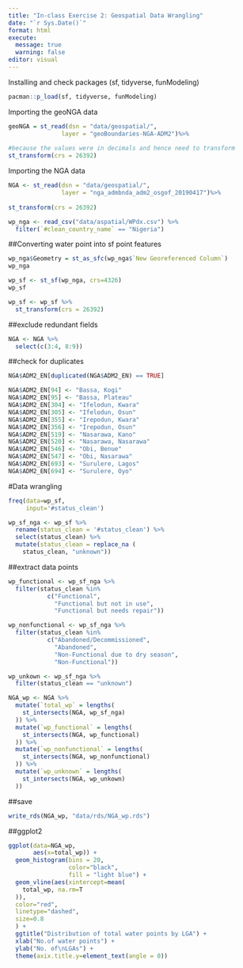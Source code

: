 ```yaml
---
title: "In-class Exercise 2: Geospatial Data Wrangling"
date: "`r Sys.Date()`"
format: html
execute: 
  message: true
  warning: false
editor: visual
---
```


Installing and check packages (sf, tidyverse, funModeling)

```r
pacman::p_load(sf, tidyverse, funModeling)
```

Importing the geoNGA data

```r
geoNGA = st_read(dsn = "data/geospatial/", 
               layer = "geoBoundaries-NGA-ADM2")%>%
  
#because the values were in decimals and hence need to transform
st_transform(crs = 26392)
```

Importing the NGA data

```r
NGA <- st_read(dsn = "data/geospatial/", 
               layer = "nga_admbnda_adm2_osgof_20190417")%>%
  
st_transform(crs = 26392)
```


```r
wp_nga <- read_csv("data/aspatial/WPdx.csv") %>%
  filter(`#clean_country_name` == "Nigeria")
```

##Converting water point into sf point features

```r
wp_nga$Geometry = st_as_sfc(wp_nga$`New Georeferenced Column`)
wp_nga
```

```r
wp_sf <- st_sf(wp_nga, crs=4326)
wp_sf
```


```r
wp_sf <- wp_sf %>%
  st_transform(crs = 26392)
```

##exclude redundant fields
```r
NGA <- NGA %>%
  select(c(3:4, 8:9))
```


##check for duplicates
```r
NGA$ADM2_EN[duplicated(NGA$ADM2_EN) == TRUE]
```


```R
NGA$ADM2_EN[94] <- "Bassa, Kogi"
NGA$ADM2_EN[95] <- "Bassa, Plateau"
NGA$ADM2_EN[304] <- "Ifelodun, Kwara"
NGA$ADM2_EN[305] <- "Ifelodun, Osun"
NGA$ADM2_EN[355] <- "Irepodun, Kwara"
NGA$ADM2_EN[356] <- "Irepodun, Osun"
NGA$ADM2_EN[519] <- "Nasarawa, Kano"
NGA$ADM2_EN[520] <- "Nasarawa, Nasarawa"
NGA$ADM2_EN[546] <- "Obi, Benue"
NGA$ADM2_EN[547] <- "Obi, Nasarawa"
NGA$ADM2_EN[693] <- "Surulere, Lagos"
NGA$ADM2_EN[694] <- "Surulere, Oyo"
```



#Data wrangling
```r
freq(data=wp_sf, 
     input='#status_clean')
```


```r
wp_sf_nga <- wp_sf %>%
  rename(status_clean = '#status_clean') %>%
  select(status_clean) %>%
  mutate(status_clean = replace_na (
    status_clean, "unknown"))
```


##extract data points
```r
wp_functional <- wp_sf_nga %>%
  filter(status_clean %in%
           c("Functional", 
             "Functional but not in use", 
             "Functional but needs repair"))
```


```r
wp_nonfunctional <- wp_sf_nga %>%
  filter(status_clean %in%
           c("Abandoned/Decommissioned",
             "Abandoned",
             "Non-Functional due to dry season",
             "Non-Functional"))
```


```r
wp_unkown <- wp_sf_nga %>%
  filter(status_clean == "unknown")
```


```r
NGA_wp <- NGA %>%
  mutate(`total_wp` = lengths(
    st_intersects(NGA, wp_sf_nga)
  )) %>% 
  mutate(`wp_functional` = lengths(
    st_intersects(NGA, wp_functional)
  )) %>%
  mutate(`wp_nonfunctional` = lengths(
    st_intersects(NGA, wp_nonfunctional)
  )) %>%
  mutate(`wp_unknown` = lengths(
    st_intersects(NGA, wp_unkown)
  ))
```

##save
```r
write_rds(NGA_wp, "data/rds/NGA_wp.rds")
```


##ggplot2
```r
ggplot(data=NGA_wp,
       aes(x=total_wp)) + 
  geom_histogram(bins = 20,
                 color="black",
                 fill = "light blue") + 
  geom_vline(aes(xintercept=mean(
    total_wp, na.rm=T
  )),
  color="red",
  linetype="dashed",
  size=0.8
  ) +
  ggtitle("Distribution of total water points by LGA") + 
  xlab("No.of water points") + 
  ylab("No. of\nLGAs") +
  theme(axix.title.y=element_text(angle = 0))
```











